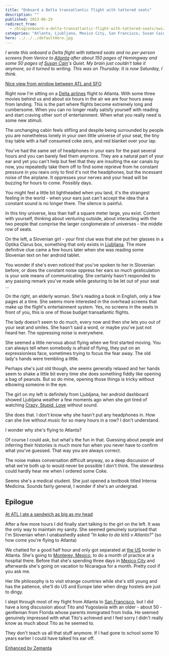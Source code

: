 ```yaml
---
title: "Onboard a Delta transatlantic flight with tattered seats"
description: ""
published: 2013-06-29
redirect_from:
  - /blog/onboard-a-delta-transatlantic-flight-with-tattered-seats/swizec/6260
categories: "Atlanta, Ljubljana, Mexico City, San Francisco, Susan Cain, Travel + Events"
hero: ../../../defaultHero.jpg
---
```


_I wrote this onboard a Delta flight with tattered seats and no per-person screens from Venice to [Atlanta](<http://maps.google.com/maps?ll=33.755,-84.39&spn=0.1,0.1&q=33.755,-84.39 (Atlanta)&t=h>) after about 150 pages of Hemingway and some 50 pages of [Susan Cain](http://www.thepowerofintroverts.com)'s Quiet. My brain just couldn't take it anymore, so it turned to writing. This was on Thursday. It is now Saturday, I think._

[Nice view from window between ATL and SFO](https://www.filepicker.io/api/file/0fOq2Hu3T56fyAUwCzp2)

Right now I'm sitting on a [Delta airlines](http://www.delta.com/) flight to Atlanta. With some three movies behind us and about six hours in the air we are four hours away from landing. This is the part where flights become extremely long and cumbersome. When you can no longer really satisfy yourself with reading and start craving other sort of entertainment. When what you really need is some new stimuli.

The unchanging cabin feels stifling and despite being surrounded by people you are nonetheless lonely in your own little universe of your seat, the tiny tray table with a half consumed coke zero, and red blanket over your lap.

You've had the same set of headphones in your ears for the past several hours and you can barely feel them anymore. They are a natural part of your ear and yet you can't help but feel that they are insulting the ear canals by now, you repeatedly take them off to find some reprieve from he constant pressure in you rears only to find it's not the headphones, but the incessant noise of the airplane. It oppresses your nerves and your head will be buzzing for hours to come. Possibly days.

You might feel a little bit lightheaded when you land, it's the strangest feeling in the world - when your ears just can't accept the idea that a constant sound is no longer there. The silence is painful.

In this tiny universe, less than half a square meter large, you exist. Content with yourself, thinking about venturing outside, about interacting with the two people that comprise the larger conglomerate of universes - the middle row of seats.

On the left, a Slovenian girl - your first clue was that she put her glasses in a Optika Clarus box, something that only exists in [Ljubljana](<http://maps.google.com/maps?ll=46.0555555556,14.5083333333&spn=0.1,0.1&q=46.0555555556,14.5083333333 (Ljubljana)&t=h>). The more definitive clue came a few hours later when she was reading some Slovenian text on her android tablet.

You wonder if she's even noticed that you've spoken to her in Slovenian before, or does the constant noise oppress her ears so much gesticulation is your sole means of communicating. She certainly hasn't responded to any passing remark you've made while gesturing to be let out of your seat ...

On the right, an elderly woman. She's reading a book in English, only a few pages at a time. She seems more interested in the overhead screens that make up the flight's entertainment system. Yes, no screens in the seats in front of you, this is one of those budget transatlantic flights.

The lady doesn't seem to do much, every now and then she lets you out of your seat and smiles. She hasn't said a word, or maybe you've just not heard her. The oppressing noise is everywhere.

She seemed a little nervous about flying when we first started moving. You can always tell when somebody is afraid of flying, they put on an expressionless face, sometimes trying to focus the fear away. The old lady's hands were trembling a little.

Perhaps she's just old though, she seems generally relaxed and her hands seem to shake a little bit every time she does something fiddly like opening a bag of peanuts. But so do mine, opening those things is tricky without elbowing someone in the eye.

The girl on my left is definitely from Ljubljana, her android dashboard showed Ljubljana weather a few moments ago when she got tired of watching [Crazy, Stupid, Love](http://www.rottentomatoes.com/m/771203531) without sound.

She does that. I don't know why she hasn't put any headphones in. How can she live without music for so many hours in a row? I don't understand.

I wonder why she's flying to Atlanta?

Of course I could ask, but what's the fun in that. Guessing about people and inferring their histories is much more fun when you never have to confirm what you've guessed. That way you are always correct.

The noise makes conversation difficult anyway, so a deep discussion of what we're both up to would never be possible I don't think. The stewardess could hardly hear me when I ordered some Coke.

Seems she's a medical student. She just opened a textbook titled Interna Medicina. Sounds fairly general, I wonder if she's an undergrad.

## Epilogue

[At ATL I ate a sandwich as big as my head](https://www.filepicker.io/api/file/PWlu24CSpag0FEKxZGH8)

After a few more hours I did finally start talking to the girl on the left. It was the only way to maintain my sanity. She seemed genuinely surprised that I'm Slovenian when I unabashedly asked _"In kako to da letiš v Atlanto?"_ (so how come you're flying to Atlanta)

We chatted for a good half hour and only got separated at [the US](<http://maps.google.com/maps?ll=38.8833333333,-77.0166666667&spn=10.0,10.0&q=38.8833333333,-77.0166666667 (United%20States)&t=h>) border in Atlanta. She's going to [Monterey, Mexico](<http://maps.google.com/maps?ll=25.6666666667,-100.3&spn=0.1,0.1&q=25.6666666667,-100.3 (Monterrey)&t=h>), to do a month of practice at a hospital there. Before that she's spending three days in [Mexico City](<http://maps.google.com/maps?ll=19.4333333333,-99.1333333333&spn=0.1,0.1&q=19.4333333333,-99.1333333333 (Mexico%20City)&t=h>) and afterwards she's going on vacation to Nicaragua for a month. Pretty cool if you ask me.

Her life philosophy is to visit strange countries while she's still young and has the patience, she'll do US and Europe later when dingy hostels are just to dingy.

I slept through most of my flight from Atlanta to [San Francisco](<http://maps.google.com/maps?ll=37.7833333333,-122.416666667&spn=0.1,0.1&q=37.7833333333,-122.416666667 (San%20Francisco)&t=h>), but I did have a long discussion about Tito and Yugoslavia with an older - about 50 - gentleman from Florida whose parents immigrated from India. He seemed genuinely impressed with what Tito's achieved and I feel sorry I didn't really know as much about Tito as he seemed to.

They don't teach us all that stuff anymore. If I had gone to school some 10 years earlier I could have talked his ear off.

[Enhanced by Zemanta](https://img.zemanta.com/zemified_e.png?x-id=305e0f91-42fd-48e5-b10c-905e7c12ba9f)
